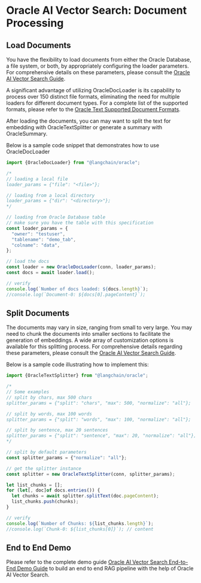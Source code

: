# Oracle AI Vector Search: Document Processing

## Load Documents

You have the flexibility to load documents from either the Oracle Database, a file system, or both, by appropriately configuring the loader parameters. For comprehensive details on these parameters, please consult the [Oracle AI Vector Search Guide](https://www.oracle.com/pls/topic/lookup?ctx=dblatest&id=GUID-73397E89-92FB-48ED-94BB-1AD960C4EA1F).

A significant advantage of utilizing OracleDocLoader is its capability to process over 150 distinct file formats, eliminating the need for multiple loaders for different document types. For a complete list of the supported formats, please refer to the [Oracle Text Supported Document Formats](https://www.oracle.com/pls/topic/lookup?ctx=dblatest&id=GUID-2EC9C942-0989-4FEE-909A-3575349AC706).

After loading the documents, you can may want to split the text for embedding with OracleTextSplitter or generate a summary with OracleSummary.

Below is a sample code snippet that demonstrates how to use OracleDocLoader

```typescript
import {OracleDocLoader} from "@langchain/oracle";

/*
// loading a local file
loader_params = {"file": "<file>"};

// loading from a local directory
loader_params = {"dir": "<directory>"};
*/

// loading from Oracle Database table
// make sure you have the table with this specification
const loader_params = {
  "owner": "testuser",
  "tablename": "demo_tab",
  "colname": "data",
};

// load the docs
const loader = new OracleDocLoader(conn, loader_params);
const docs = await loader.load();

// verify
console.log(`Number of docs loaded: ${docs.length}`);
//console.log(`Document-0: ${docs[0].pageContent}`);
```

## Split Documents

The documents may vary in size, ranging from small to very large. You may need to chunk the documents into smaller sections to facilitate the generation of embeddings. A wide array of customization options is available for this splitting process. For comprehensive details regarding these parameters, please consult the [Oracle AI Vector Search Guide](https://www.oracle.com/pls/topic/lookup?ctx=dblatest&id=GUID-4E145629-7098-4C7C-804F-FC85D1F24240).

Below is a sample code illustrating how to implement this:

```typescript
import {OracleTextSplitter} from "@langchain/oracle";

/*
// Some examples
// split by chars, max 500 chars
splitter_params = {"split": "chars", "max": 500, "normalize": "all"};

// split by words, max 100 words
splitter_params = {"split": "words", "max": 100, "normalize": "all"};

// split by sentence, max 20 sentences
splitter_params = {"split": "sentence", "max": 20, "normalize": "all"};
*/

// split by default parameters
const splitter_params = {"normalize": "all"};

// get the splitter instance
const splitter = new OracleTextSplitter(conn, splitter_params);

let list_chunks = [];
for (let[, doc]of docs.entries()) {
  let chunks = await splitter.splitText(doc.pageContent);
  list_chunks.push(chunks);
}

// verify
console.log(`Number of Chunks: ${list_chunks.length}`);
//console.log(`Chunk-0: ${list_chunks[0]}`); // content
```

## End to End Demo

Please refer to the complete demo guide [Oracle AI Vector Search End-to-End Demo Guide](https://github.com/langchain-ai/langchainjs/tree/main/cookbook/oracleai.mdx) to build an end to end RAG pipeline with the help of Oracle AI Vector Search.

